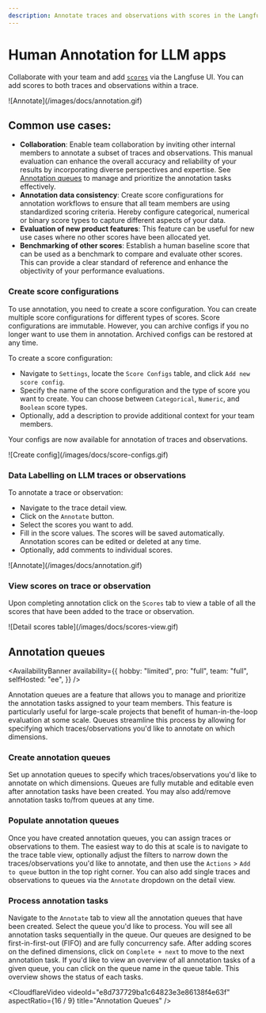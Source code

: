 ```yaml
---
description: Annotate traces and observations with scores in the Langfuse UI to record human-in-the-loop evaluations.
---
```


# Human Annotation for LLM apps

Collaborate with your team and add [`scores`](/docs/scores) via the Langfuse UI. You can add scores to both traces and observations within a trace.

<Frame border fullWidth>
  ![Annotate](/images/docs/annotation.gif)
</Frame>

## Common use cases:

- **Collaboration**: Enable team collaboration by inviting other internal members to annotate a subset of traces and observations. This manual evaluation can enhance the overall accuracy and reliability of your results by incorporating diverse perspectives and expertise. See [Annotation queues](/docs/scores/annotation#annotation-queues) to manage and prioritize the annotation tasks effectively.
- **Annotation data consistency**: Create score configurations for annotation workflows to ensure that all team members are using standardized scoring criteria. Hereby configure categorical, numerical or binary score types to capture different aspects of your data.
- **Evaluation of new product features**: This feature can be useful for new use cases where no other scores have been allocated yet.
- **Benchmarking of other scores**: Establish a human baseline score that can be used as a benchmark to compare and evaluate other scores. This can provide a clear standard of reference and enhance the objectivity of your performance evaluations.

<Steps>

### Create score configurations

To use annotation, you need to create a score configuration. You can create multiple score configurations for different types of scores. Score configurations are immutable. However, you can archive configs if you no longer want to use them in annotation. Archived configs can be restored at any time.

To create a score configuration:

- Navigate to `Settings`, locate the `Score Configs` table, and click `Add new score config`.
- Specify the name of the score configuration and the type of score you want to create. You can choose between `Categorical`, `Numeric`, and `Boolean` score types.
- Optionally, add a description to provide additional context for your team members.

Your configs are now available for annotation of traces and observations.

<Frame border fullWidth>
  ![Create config](/images/docs/score-configs.gif)
</Frame>

### Data Labelling on LLM traces or observations

To annotate a trace or observation:

- Navigate to the trace detail view.
- Click on the `Annotate` button.
- Select the scores you want to add.
- Fill in the score values. The scores will be saved automatically. Annotation scores can be edited or deleted at any time.
- Optionally, add comments to individual scores.

<Frame border fullWidth>
  ![Annotate](/images/docs/annotation.gif)
</Frame>

### View scores on trace or observation

Upon completing annotation click on the `Scores` tab to view a table of all the scores that have been added to the trace or observation.

<Frame border fullWidth>
  ![Detail scores table](/images/docs/scores-view.gif)
</Frame>

</Steps>

## Annotation queues

<AvailabilityBanner
  availability={{
    hobby: "limited",
    pro: "full",
    team: "full",
    selfHosted: "ee",
  }}
/>

Annotation queues are a feature that allows you to manage and prioritize the annotation tasks assigned to your team members. This feature is particularly useful for large-scale projects that benefit of human-in-the-loop evaluation at some scale. Queues streamline this process by allowing for specifying which traces/observations you'd like to annotate on which dimensions. 

<Steps>

### Create annotation queues 
Set up annotation queues to specify which traces/observations you'd like to annotate on which dimensions. Queues are fully mutable and editable even after annotation tasks have been created. You may also add/remove annotation tasks to/from queues at any time.

### Populate annotation queues
Once you have created annotation queues, you can assign traces or observations to them. The easiest way to do this at scale is to navigate to the trace table view, optionally adjust the filters to narrow down the traces/observations you'd like to annotate, and then use the `Actions` > `Add to queue` button in the top right corner. You can also add single traces and observations to queues via the `Annotate` dropdown on the detail view.

### Process annotation tasks
Navigate to the `Annotate` tab to view all the annotation queues that have been created. Select the queue you'd like to process. You will see all annotation tasks sequentially in the queue. Our queues are designed to be first-in-first-out (FIFO) and are fully concurrency safe. After adding scores on the defined dimensions, click on `Complete + next` to move to the next annotation task. If you'd like to view an overview of all annotation tasks of a given queue, you can click on the queue name in the queue table. This overview shows the status of each tasks.

<CloudflareVideo
  videoId="e8d737729ba1c64823e3e86138f4e63f"
  aspectRatio={16 / 9}
  title="Annotation Queues"
/>

</Steps>
